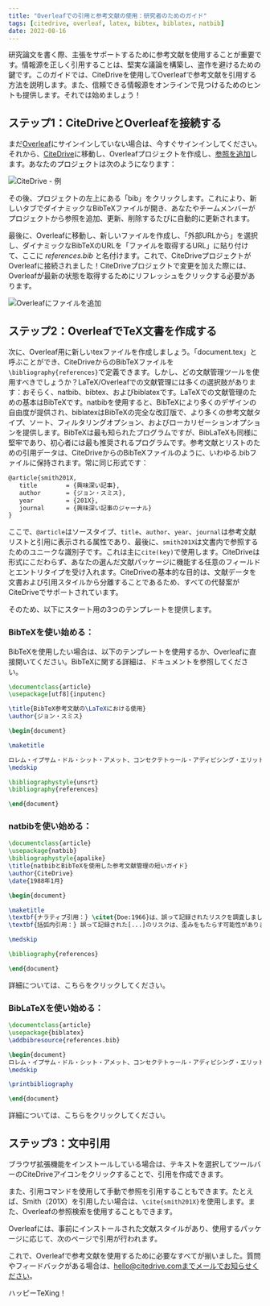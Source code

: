 ```yaml
---
title: "Overleafでの引用と参考文献の使用：研究者のためのガイド"
tags: [citedrive, overleaf, latex, bibtex, biblatex, natbib]
date: 2022-08-16
---
```


研究論文を書く際、主張をサポートするために参考文献を使用することが重要です。情報源を正しく引用することは、堅実な議論を構築し、盗作を避けるための鍵です。このガイドでは、CiteDriveを使用してOverleafで参考文献を引用する方法を説明します。また、信頼できる情報源をオンラインで見つけるためのヒントも提供します。それでは始めましょう！


<CiteDrive />

## ステップ1：CiteDriveとOverleafを接続する

まだ[Overleaf](https://www.overleaf.com/)にサインインしていない場合は、今すぐサインインしてください。それから、[CiteDrive](https://www.citedrive.com/)に移動し、Overleafプロジェクトを作成し、[参照を追加](https://citedrive.medium.com/adding-bibliographic-references-to-overleaf-with-citedrive-325f131e3ca2)します。あなたのプロジェクトは次のようになります：

![CiteDrive - 例](@assets/images/tutorial/citedrive_project_example.png)

その後、プロジェクトの左上にある「bib」をクリックします。これにより、新しいタブでダイナミックなBibTeXファイルが開き、あなたやチームメンバーがプロジェクトから参照を追加、更新、削除するたびに自動的に更新されます。

最後に、Overleafに移動し、新しいファイルを作成し、「外部URLから」を選択し、ダイナミックなBibTeXのURLを「ファイルを取得するURL」に貼り付けて、ここに *references.bib* と名付けます。これで、CiteDriveプロジェクトがOverleafに接続されました！CiteDriveプロジェクトで変更を加えた際には、Overleafが最新の状態を取得するためにリフレッシュをクリックする必要があります。

![Overleafにファイルを追加](@assets/images/tutorial/export_bib_to_overleaf.png)

## ステップ2：OverleafでTeX文書を作成する

次に、Overleaf用に新しいtexファイルを作成しましょう。「document.tex」と呼ぶことができ、CiteDriveからのBibTeXファイルを`\bibliography{references}`で定義できます。しかし、どの文献管理ツールを使用すべきでしょうか？LaTeX/Overleafでの文献管理には多くの選択肢があります：おそらく、natbib、bibtex、およびbiblatexです。LaTeXでの文献管理のための基本はBibTeXです。natbibを使用すると、BibTeXにより多くのデザインの自由度が提供され、biblatexはBibTeXの完全な改訂版で、より多くの参考文献タイプ、ソート、フィルタリングオプション、およびローカリゼーションオプションを提供します。BibTeXは最も知られたプログラムですが、BibLaTeXも同様に堅牢であり、初心者には最も推奨されるプログラムです。参考文献とリストのための引用データは、CiteDriveからのBibTeXファイルのように、いわゆる.bibファイルに保持されます。常に同じ形式です：

 ```latex
 @article{smith201X,
 	title        = {興味深い記事},
 	author       = {ジョン・スミス},
 	year         = {201X},
 	journal      = {興味深い記事のジャーナル}
 }
 ```

 ここで、`@article`はソースタイプ、`title`、`author`、`year`、`journal`は参考文献リストと引用に表示される属性であり、最後に、`smith201X`は文書内で参照するためのユニークな識別子です。これは主に`cite(key)`で使用します。CiteDriveは形式にこだわらず、あなたの選んだ文献パッケージに機能する任意のフィールドとエントリタイプを受け入れます。CiteDriveの基本的な目的は、文献データを文書および引用スタイルから分離することであるため、すべての代替案がCiteDriveでサポートされています。

そのため、以下にスタート用の3つのテンプレートを提供します。

 ### BibTeXを使い始める：

 BibTeXを使用したい場合は、以下のテンプレートを使用するか、Overleafに直接開いてください。BibTeXに関する詳細は、ドキュメントを参照してください。

 ```latex title="document.tex"
 \documentclass{article}
 \usepackage[utf8]{inputenc}

 \title{BibTeX参考文献の\LaTeXにおける使用}
 \author{ジョン・スミス}

 \begin{document}

 \maketitle

 ロレム・イプサム・ドル・シット・アメット、コンセクテトゥール・アディピシング・エリット。プレゼン・エニム・ウルナ、ダピブス・エト・ビベンダム・ヴェル、コンセクテトゥール・エト・トゥルピス。クラス・ア・モリスティエ・ヌッラ。\cite{Hemingway1952}
 \medskip

 \bibliographystyle{unsrt}
 \bibliography{references}

 \end{document}
 ```

 ### natbibを使い始める：

 ```latex
 \documentclass{article}
 \usepackage{natbib}
 \bibliographystyle{apalike}
 \title{natbibとBibTeXを使用した参考文献管理の短いガイド}
 \author{CiteDrive}
 \date{1988年1月}

 \begin{document}

 \maketitle
 \textbf{ナラティブ引用：} \citet{Doe:1966}は、誤って記録されたリスクを調査しました[...]、これが歪みをもたらす結果となります。
 \textbf{括弧内引用：} 誤って記録された[...]のリスクは、歪みをもたらす可能性があります\citep{Doe:1966}。

 \medskip

 \bibliography{references}

 \end{document}
 ```

 詳細については、こちらをクリックしてください。

 ### BibLaTeXを使い始める：

 ```latex
 \documentclass{article}
 \usepackage{biblatex}
 \addbibresource{references.bib}

 \begin{document}
 ロレム・イプサム・ドル・シット・アメット、コンセクテトゥール・アディピシング・エリット。プレゼン・エニム・ウルナ、ダピブス・エト・ビベンダム・ヴェル、コンセクテトゥール・エト・トゥルピス。クラス・ア・モリスティエ・ヌッラ。\cite{Hemingway1952}
 \medskip

 \printbibliography

 \end{document}
 ```

 詳細については、こちらをクリックしてください。

## ステップ3：文中引用

ブラウザ拡張機能をインストールしている場合は、テキストを選択してツールバーのCiteDriveアイコンをクリックすることで、引用を作成できます。

また、引用コマンドを使用して手動で参照を引用することもできます。たとえば、Smith（201X）を引用したい場合は、`\cite{smith201X}`を使用します。また、Overleafの参照検索を使用することもできます。

Overleafには、事前にインストールされた文献スタイルがあり、使用するパッケージに応じて、次のページで引用が行われます。

これで、Overleafで参考文献を使用するために必要なすべてが揃いました。質問やフィードバックがある場合は、hello@citedrive.comまでメールでお知らせください。

ハッピーTeXing！
